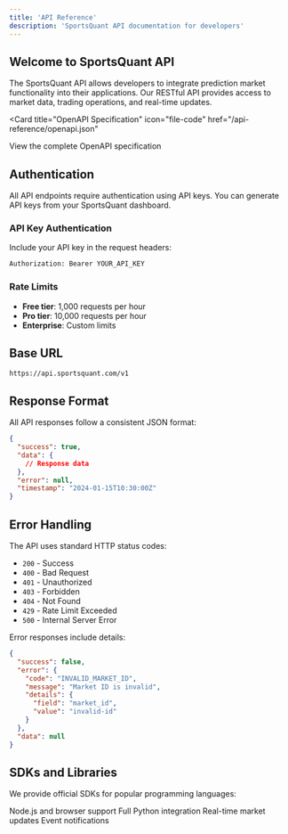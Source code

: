 ```yaml
---
title: 'API Reference'
description: 'SportsQuant API documentation for developers'
---
```


## Welcome to SportsQuant API

The SportsQuant API allows developers to integrate prediction market functionality into their applications. Our RESTful API provides access to market data, trading operations, and real-time updates.

<Card
  title="OpenAPI Specification"
  icon="file-code"
  href="/api-reference/openapi.json"
>
  View the complete OpenAPI specification
</Card>

## Authentication

All API endpoints require authentication using API keys. You can generate API keys from your SportsQuant dashboard.

### API Key Authentication

Include your API key in the request headers:

```bash
Authorization: Bearer YOUR_API_KEY
```

### Rate Limits

- **Free tier**: 1,000 requests per hour
- **Pro tier**: 10,000 requests per hour
- **Enterprise**: Custom limits

## Base URL

```
https://api.sportsquant.com/v1
```

## Response Format

All API responses follow a consistent JSON format:

```json
{
  "success": true,
  "data": {
    // Response data
  },
  "error": null,
  "timestamp": "2024-01-15T10:30:00Z"
}
```

## Error Handling

The API uses standard HTTP status codes:

- `200` - Success
- `400` - Bad Request
- `401` - Unauthorized
- `403` - Forbidden
- `404` - Not Found
- `429` - Rate Limit Exceeded
- `500` - Internal Server Error

Error responses include details:

```json
{
  "success": false,
  "error": {
    "code": "INVALID_MARKET_ID",
    "message": "Market ID is invalid",
    "details": {
      "field": "market_id",
      "value": "invalid-id"
    }
  },
  "data": null
}
```

## SDKs and Libraries

We provide official SDKs for popular programming languages:

<CardGroup cols={2}>
  <Card title="JavaScript SDK" icon="js" href="/technical/sdk#javascript">
    Node.js and browser support
  </Card>
  <Card title="Python SDK" icon="python" href="/technical/sdk#python">
    Full Python integration
  </Card>
  <Card title="WebSocket API" icon="wifi" href="/api-reference/websocket">
    Real-time market updates
  </Card>
  <Card title="Webhooks" icon="bell" href="/technical/webhooks">
    Event notifications
  </Card>
</CardGroup>
